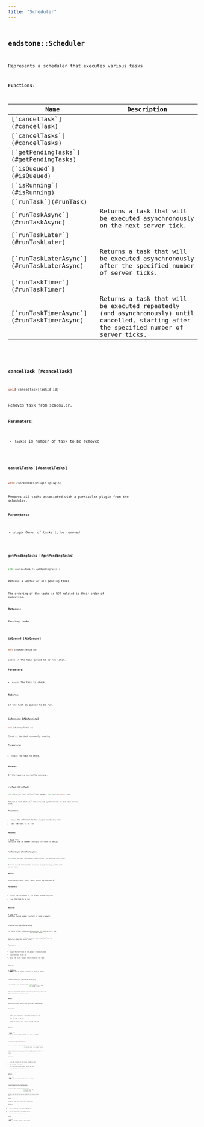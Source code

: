 ```yaml
---
title: "Scheduler"
---
```


## <code className="doc-symbol doc-symbol-class"/> endstone::Scheduler

Represents a scheduler that executes various tasks.


















**Functions:**

<table>
<thead>
   <tr>
      <th>Name</th>
      <th>Description</th>
   </tr>
</thead>
<tbody>
<tr key="classendstone_1_1_scheduler_1ae1d4003f6f8035f2679b91c09441d53a">
    <td>[`cancelTask`](#cancelTask)</td>
    <td></td>
</tr>
<tr key="classendstone_1_1_scheduler_1aff8ea940f0038a278a0d5f230280398c">
    <td>[`cancelTasks`](#cancelTasks)</td>
    <td></td>
</tr>
<tr key="classendstone_1_1_scheduler_1a990deb156627e87b5e35ade1b72a58e4">
    <td>[`getPendingTasks`](#getPendingTasks)</td>
    <td></td>
</tr>
<tr key="classendstone_1_1_scheduler_1ae47c4d2e864c797a41d33be6982e9a43">
    <td>[`isQueued`](#isQueued)</td>
    <td></td>
</tr>
<tr key="classendstone_1_1_scheduler_1a8b427434811562ba2b4a49f1bd2e3e82">
    <td>[`isRunning`](#isRunning)</td>
    <td></td>
</tr>
<tr key="classendstone_1_1_scheduler_1a9f4787f0c3bcbd771935a8a58fb40198">
    <td>[`runTask`](#runTask)</td>
    <td></td>
</tr>
<tr key="classendstone_1_1_scheduler_1a00bc012bc77248bfe0334f0e7b3020a2">
    <td>[`runTaskAsync`](#runTaskAsync)</td>
    <td>Returns a task that will be executed asynchronously on the next server tick.</td>
</tr>
<tr key="classendstone_1_1_scheduler_1a756a006b06a7ceca85281bf4b1928631">
    <td>[`runTaskLater`](#runTaskLater)</td>
    <td></td>
</tr>
<tr key="classendstone_1_1_scheduler_1aa025f22de368fa7a952d874e6c47af6e">
    <td>[`runTaskLaterAsync`](#runTaskLaterAsync)</td>
    <td>Returns a task that will be executed asynchronously after the specified number of server ticks.</td>
</tr>
<tr key="classendstone_1_1_scheduler_1a5e51e79411db6d37584d8ef311c34d16">
    <td>[`runTaskTimer`](#runTaskTimer)</td>
    <td></td>
</tr>
<tr key="classendstone_1_1_scheduler_1ace8829c467271bbf23c72ebfb821aca2">
    <td>[`runTaskTimerAsync`](#runTaskTimerAsync)</td>
    <td>Returns a task that will be executed repeatedly (and asynchronously) until cancelled, starting after the specified number of server ticks.</td>
</tr>
</tbody>
</table>

### <code className="doc-symbol doc-symbol-function"/> cancelTask [#cancelTask]

```cpp
void cancelTask(TaskId id)
```


Removes task from scheduler.




**Parameters:**


* `taskId` Id number of task to be removed 




        
### <code className="doc-symbol doc-symbol-function"/> cancelTasks [#cancelTasks]

```cpp
void cancelTasks(Plugin &plugin)
```


Removes all tasks associated with a particular plugin from the scheduler.




**Parameters:**


* `plugin` Owner of tasks to be removed 




        
### <code className="doc-symbol doc-symbol-function"/> getPendingTasks [#getPendingTasks]

```cpp
std::vector<Task *> getPendingTasks()
```


Returns a vector of all pending tasks.


The ordering of the tasks is NOT related to their order of execution.




**Returns:**

Pending tasks 





        
### <code className="doc-symbol doc-symbol-function"/> isQueued [#isQueued]

```cpp
bool isQueued(TaskId id)
```


Check if the task queued to be run later.




**Parameters:**


* `taskId` The task to check.



**Returns:**

If the task is queued to be run. 





        
### <code className="doc-symbol doc-symbol-function"/> isRunning [#isRunning]

```cpp
bool isRunning(TaskId id)
```


Check if the task currently running.




**Parameters:**


* `taskId` The task to check.



**Returns:**

If the task is currently running. 





        
### <code className="doc-symbol doc-symbol-function"/> runTask [#runTask]

```cpp
std::shared_ptr<Task> runTask(Plugin &plugin, std::function<void()> task)
```


Returns a task that will be executed synchronously on the next server tick.




**Parameters:**


* `plugin` the reference to the plugin scheduling task 
* `task` the task to be run 



**Returns:**

a [**Task**](classendstone_1_1_task.md) that contains the id number (nullptr if task is empty) 





        
### <code className="doc-symbol doc-symbol-function"/> runTaskAsync [#runTaskAsync]

```cpp
std::shared_ptr<Task> runTaskAsync(Plugin &plugin, std::function<void()> task)
```

Returns a task that will be executed asynchronously on the next server tick.





**Remark:**

Asynchronous tasks should never access any Endstone API




**Parameters:**


* `plugin` the reference to the plugin scheduling task 
* `task` the task to be run 



**Returns:**

a [**Task**](classendstone_1_1_task.md) that contains the id number (nullptr if task is empty) 





        
### <code className="doc-symbol doc-symbol-function"/> runTaskLater [#runTaskLater]

```cpp
std::shared_ptr<Task> runTaskLater(Plugin &plugin, std::function<void()> task,
                                   std::uint64_t delay)
```


Returns a task that will be executed synchronously after the specified number of server ticks.




**Parameters:**


* `plugin` the reference to the plugin scheduling task 
* `task` the task to be run 
* `delay` the ticks to wait before running the task 



**Returns:**

a [**Task**](classendstone_1_1_task.md) that contains the id number (nullptr if task is empty) 





        
### <code className="doc-symbol doc-symbol-function"/> runTaskLaterAsync [#runTaskLaterAsync]

```cpp
std::shared_ptr<Task> runTaskLaterAsync(Plugin &plugin,
                                        std::function<void()> task,
                                        std::uint64_t delay)
```

Returns a task that will be executed asynchronously after the specified number of server ticks.





**Remark:**

Asynchronous tasks should never access any Endstone API




**Parameters:**


* `plugin` the reference to the plugin scheduling task 
* `task` the task to be run 
* `delay` the ticks to wait before running the task 



**Returns:**

a [**Task**](classendstone_1_1_task.md) that contains the id number (nullptr if task is empty) 





        
### <code className="doc-symbol doc-symbol-function"/> runTaskTimer [#runTaskTimer]

```cpp
std::shared_ptr<Task> runTaskTimer(Plugin &plugin, std::function<void()> task,
                                   std::uint64_t delay, std::uint64_t period)
```


Returns a task that will be executed repeatedly (and synchronously) until cancelled, starting after the specified number of server ticks.




**Parameters:**


* `plugin` the reference to the plugin scheduling task 
* `task` the task to be run 
* `delay` the ticks to wait before running the task 
* `period` the ticks to wait between runs 



**Returns:**

a [**Task**](classendstone_1_1_task.md) that contains the id number (nullptr if task is empty) 





        
### <code className="doc-symbol doc-symbol-function"/> runTaskTimerAsync [#runTaskTimerAsync]

```cpp
std::shared_ptr<Task> runTaskTimerAsync(Plugin &plugin,
                                        std::function<void()> task,
                                        std::uint64_t delay,
                                        std::uint64_t period)
```

Returns a task that will be executed repeatedly (and asynchronously) until cancelled, starting after the specified number of server ticks.





**Remark:**

Asynchronous tasks should never access any Endstone API




**Parameters:**


* `plugin` the reference to the plugin scheduling task 
* `task` the task to be run 
* `delay` the ticks to wait before running the task 
* `period` the ticks to wait between runs 



**Returns:**

a [**Task**](classendstone_1_1_task.md) that contains the id number (nullptr if task is empty) 





        